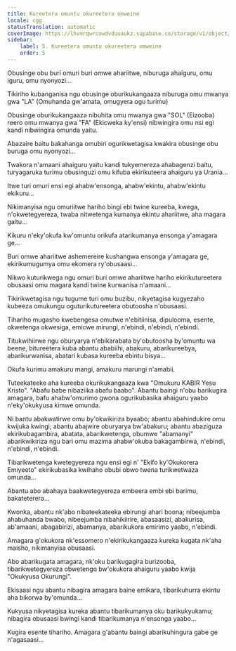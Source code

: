 ```yaml
---
title: Kureetera omuntu okureetera omweine
locale: cgg
statusTranslation: automatic
coverImage: https://lhvmrqwrcowdvduuaukz.supabase.co/storage/v1/object/public/strapi-uploads/small_cover-tratado-de-psicologia-revolucionaria.webp-5e15e1cec4e0ebebcde5d7fc7565d8fd.webp
sidebar:
    label: 5. Kureetera omuntu okureetera omweine
    order: 5
---
```

Obusinge obu buri omuri buri omwe ahariitwe, niburuga ahaiguru, omu iguru, omu nyonyozi...

Tikiriho kubanganisa ngu obusinge oburikukangaaza niburuga omu mwanya gwa "LA" (Omuhanda gw'amata, omugyera ogu turimu)

Obusinge oburikukangaaza nibuhita omu mwanya gwa "SOL" (Eizooba) reero omu mwanya gwa "FA" (Ekicweka ky'ensi) nibwingira omu nsi egi kandi nibwingira omunda yaitu.

Abazaire baitu bakahanga omubiri ogurikwetagisa kwakira obusinge obu buruga omu nyonyozi...

Twakora n'amaani ahaiguru yaitu kandi tukyemereza ahabagenzi baitu, turyagaruka turimu obusinguzi omu kifuba ekirikuteera ahaiguru ya Urania...

Itwe turi omuri ensi egi ahabw'ensonga, ahabw'ekintu, ahabw'ekintu ekikuru...

Nikimanyisa ngu omuriitwe hariho bingi ebi twine kureeba, kwega, n'okwetegyereza, twaba nitwetenga kumanya ekintu ahariitwe, aha magara gaitu...

Kikuru n'eky'okufa kw'omuntu orikufa atarikumanya ensonga y'amagara ge...

Buri omwe ahariitwe ashemereire kushangwa ensonga y'amagara ge, ekirikumugumya omu ekomera ry'obusaasi...

Nikwo kuturikwega ngu omuri buri omwe ahariitwe hariho ekirikutureetera obusaasi omu magara kandi twine kurwanisa n'amaani...

Tikirikwetagisa ngu tugume turi omu buzibu, nikyetagisa kugyezaho kubeeza omukungu oguturikutureetera obutoosha n'obusaasi.

Tihariho mugasho kwebengesa omutwe n'ebitiinisa, dipulooma, esente, okwetenga okwesiga, emicwe mirungi, n'ebindi, n'ebindi, n'ebindi.

Titukwihiirwe ngu oburyarya n'ebikarabata by'obutoosha by'omuntu wa beene, bitureetera kuba abantu ababiihi, abakuru, abarikureebya, abarikurwanisa, abatari kubasa kureeba ebintu bisya...

Okufa kurimu amakuru mangi, amakuru marungi n'amabii.

Tuteekateeke aha kureeba okurikukangaaza kwa "Omukuru KABIR Yesu Kristo". "Abafu babe nibaziika abafu baabo". Abantu baingi n'obu barikugira amagara, bafu ahabw'omurimo gwona ogurikubasika ahaiguru yaabo n'eky'okukyusa kimwe omunda.

Ni bantu abakwatirwe omu by'okwikiriza byaabo; abantu abahindukire omu kwijuka kwingi; abantu abajwire oburyarya bw'abakuru; abantu abaziguza ekirikubagambira, abatata, abarikwetenga, obumwe "abamanyi" abarikwikiriza ngu bari omu mazima ahabw'okuba bakagambirwa, n'ebindi, n'ebindi, n'ebindi.

Tibarikwetenga kwetegyereza ngu ensi egi n' "Ekifo ky'Okukorera Emiyeeto" ekirikubasika kwihaho obubi obwo twena turikwetwaza omunda...

Abantu abo abahaya baakwetegyereza embeera embi ebi barimu, bakateterera...

Kwonka, abantu nk'abo nibateekateeka ebirungi ahari boona; nibeejumba ahabuhanda bwabo, nibeejumba nibahikiirire, abasaasizi, abakurisa, ab'amaani, abagabirizi, abamanya, abarikukora emirimo yaabo, n'ebindi.

Amagara g'okukora nk'essomero n'ekirikukangaaza kureka kugata nk'aha maisho, nikimanyisa obusaasi.

Abo abarikugata amagara, nk'oku barikugagira burizooba, tibarikwetegyereza obwetengo bw'okukora ahaiguru yaabo kwija "Okukyusa Okurungi".

Ekisaasi ngu abantu nibagira amagara baine emikara, tibarikuhurra ekintu aha bikorwa by'omunda...

Kukyusa nikyetagisa kureka abantu tibarikumanya oku barikukyukamu; nibagira obusaasi bwingi kandi tibarikumanya n'ensonga yaabo...

Kugira esente tihariho. Amagara g'abantu baingi abarikuhingura gabe ge n'agasaasi...

